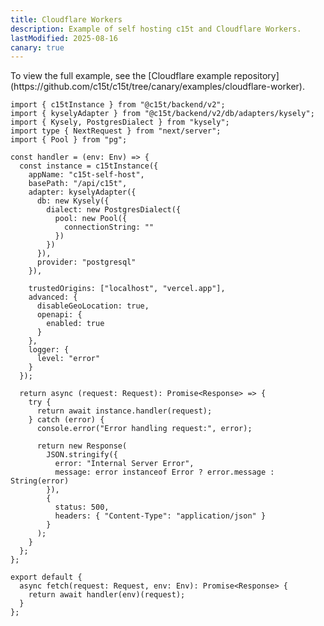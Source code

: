 ```yaml
---
title: Cloudflare Workers
description: Example of self hosting c15t and Cloudflare Workers.
lastModified: 2025-08-16
canary: true
---
```


<Callout type="info">
  To view the full example, see the [Cloudflare example
  repository](https://github.com/c15t/c15t/tree/canary/examples/cloudflare-worker).
</Callout>

```tsx title="src/index.ts"
import { c15tInstance } from "@c15t/backend/v2";
import { kyselyAdapter } from "@c15t/backend/v2/db/adapters/kysely";
import { Kysely, PostgresDialect } from "kysely";
import type { NextRequest } from "next/server";
import { Pool } from "pg";

const handler = (env: Env) => {
  const instance = c15tInstance({
    appName: "c15t-self-host",
    basePath: "/api/c15t",
    adapter: kyselyAdapter({
      db: new Kysely({
        dialect: new PostgresDialect({
          pool: new Pool({
            connectionString: ""
          })
        })
      }),
      provider: "postgresql"
    }),

    trustedOrigins: ["localhost", "vercel.app"],
    advanced: {
      disableGeoLocation: true,
      openapi: {
        enabled: true
      }
    },
    logger: {
      level: "error"
    }
  });

  return async (request: Request): Promise<Response> => {
    try {
      return await instance.handler(request);
    } catch (error) {
      console.error("Error handling request:", error);

      return new Response(
        JSON.stringify({
          error: "Internal Server Error",
          message: error instanceof Error ? error.message : String(error)
        }),
        {
          status: 500,
          headers: { "Content-Type": "application/json" }
        }
      );
    }
  };
};

export default {
  async fetch(request: Request, env: Env): Promise<Response> {
    return await handler(env)(request);
  }
};
```
